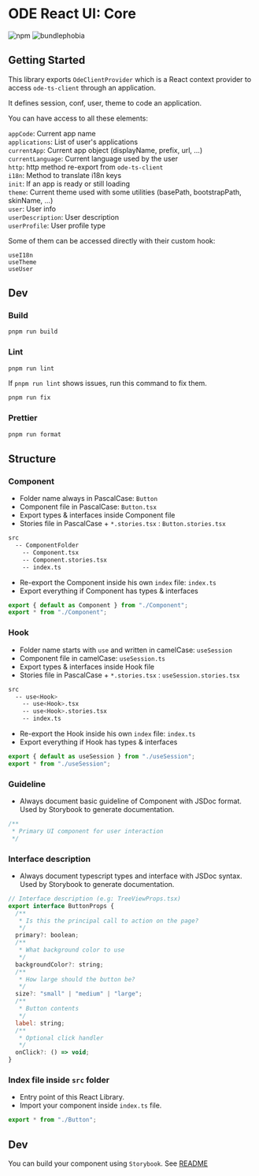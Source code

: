 
<Meta title="Introduction/Packages/Core" />

# ODE React UI: Core

![npm](https://img.shields.io/npm/v/@ode-react-ui/core?style=flat-square)
![bundlephobia](https://img.shields.io/bundlephobia/min/@ode-react-ui/core?style=flat-square)

## Getting Started

This library exports `OdeClientProvider` which is a React context provider to access `ode-ts-client` through an application.

It defines session, conf, user, theme to code an application.

You can have access to all these elements:

`appCode`: Current app name <br />
`applications`: List of user's applications <br />
`currentApp`: Current app object (displayName, prefix, url, ...) <br />
`currentLanguage`: Current language used by the user <br />
`http`: http method re-export from `ode-ts-client` <br />
`i18n`: Method to translate i18n keys <br />
`init`: If an app is ready or still loading <br />
`theme`: Current theme used with some utilities (basePath, bootstrapPath, skinName, ...) <br />
`user`: User info <br />
`userDescription`: User description <br />
`userProfile`: User profile type <br />

Some of them can be accessed directly with their custom hook:

`useI18n` <br />
`useTheme` <br />
`useUser`

## Dev

### Build

```bash
pnpm run build
```

### Lint

```bash
pnpm run lint
```

If `pnpm run lint` shows issues, run this command to fix them.

```bash
pnpm run fix
```

### Prettier

```bash
pnpm run format
```

## Structure

### Component

- Folder name always in PascalCase: `Button`
- Component file in PascalCase: `Button.tsx`
- Export types & interfaces inside Component file
- Stories file in PascalCase + `*.stories.tsx` : `Button.stories.tsx`

```bash
src
  -- ComponentFolder
    -- Component.tsx
    -- Component.stories.tsx
    -- index.ts
```

- Re-export the Component inside his own `index` file: `index.ts`
- Export everything if Component has types & interfaces

```jsx
export { default as Component } from "./Component";
export * from "./Component";
```

### Hook

- Folder name starts with `use` and written in camelCase: `useSession`
- Component file in camelCase: `useSession.ts`
- Export types & interfaces inside Hook file
- Stories file in PascalCase + `*.stories.tsx` : `useSession.stories.tsx`

```bash
src
  -- use<Hook>
    -- use<Hook>.tsx
    -- use<Hook>.stories.tsx
    -- index.ts
```

- Re-export the Hook inside his own `index` file: `index.ts`
- Export everything if Hook has types & interfaces

```jsx
export { default as useSession } from "./useSession";
export * from "./useSession";
```

### Guideline

- Always document basic guideline of Component with JSDoc format. Used by Storybook to generate documentation.

```jsx
/**
 * Primary UI component for user interaction
 */
```

### Interface description

- Always document typescript types and interface with JSDoc syntax. Used by Storybook to generate documentation.

```jsx
// Interface description (e.g: TreeViewProps.tsx)
export interface ButtonProps {
  /**
   * Is this the principal call to action on the page?
   */
  primary?: boolean;
  /**
   * What background color to use
   */
  backgroundColor?: string;
  /**
   * How large should the button be?
   */
  size?: "small" | "medium" | "large";
  /**
   * Button contents
   */
  label: string;
  /**
   * Optional click handler
   */
  onClick?: () => void;
}
```

### Index file inside `src` folder

- Entry point of this React Library.
- Import your component inside `index.ts` file.

```jsx
export * from "./Button";
```

## Dev

You can build your component using `Storybook`. See [README](../../docs/README.md)
